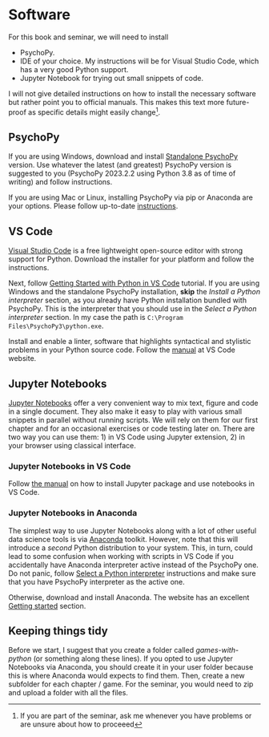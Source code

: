 # Software {- #software}
For this book and seminar, we will need to install

* PsychoPy.
* IDE of your choice. My instructions will be for Visual Studio Code, which has a very good Python support.
* Jupyter Notebook for trying out small snippets of code.

I will not give detailed instructions on how to install the necessary software but rather point you to official manuals. This makes this text more future-proof as specific details might easily change^[If you are part of the seminar, ask me whenever you have problems or are unsure about how to proceeed].

## PsychoPy {#install-psychopy}
If you are using Windows, download and install [Standalone PsychoPy](https://www.psychopy.org/download.html) version. Use whatever the latest (and greatest) PsychoPy version is suggested to you (PsychoPy 2023.2.2 using Python 3.8 as of time of writing) and follow instructions. 

If you are using Mac or Linux, installing PsychoPy via pip or Anaconda are your options. Please follow up-to-date [instructions](https://www.psychopy.org/download.html#manual-installations). 

## VS Code {#install-vs-code}
[Visual Studio Code](https://code.visualstudio.com/) is a free lightweight open-source editor with strong support for Python. Download the installer for your platform and follow the instructions.

Next, follow [Getting Started with Python in VS Code](https://code.visualstudio.com/docs/python/python-tutorial) tutorial. If you are using Windows and the standalone PsychoPy installation, **skip** the _Install a Python interpreter_ section, as you already have Python installation bundled with PsychoPy. This is the interpreter that you should use in the _Select a Python interpreter_ section. In my case the path is `C:\Program Files\PsychoPy3\python.exe`.

Install and enable a linter, software that highlights syntactical and stylistic problems in your Python source code. Follow the [manual](https://code.visualstudio.com/docs/python/linting) at VS Code website.


## Jupyter Notebooks {#jupyter-notebooks}
[Jupyter Notebooks](https://jupyter.org/) offer a very convenient way to mix text, figure and code in a single document. They also make it easy to play with various small snippets in parallel without running scripts. We will rely on them for our first chapter and for an occasional exercises or code testing later on. There are two way you can use them: 1) in VS Code using Jupyter extension, 2) in your browser using classical interface.

### Jupyter Notebooks in VS Code
Follow [the manual](https://code.visualstudio.com/docs/datascience/jupyter-notebooks) on how to install Jupyter package and use notebooks in VS Code.

### Jupyter Notebooks in Anaconda
The simplest way to use Jupyter Notebooks along with a lot of other useful data science tools is via [Anaconda](https://www.anaconda.com/products/individual) toolkit. However, note that this will introduce a _second_ Python distribution to your system. This, in turn, could lead to some confusion when working with scripts in VS Code if you accidentally have Anaconda interpreter active instead of the PsychoPy one. Do not panic, follow [Select a Python interpreter](https://code.visualstudio.com/docs/python/python-tutorial#_select-a-python-interpreter) instructions and make sure that you have PsychoPy interpreter as the active one.

Otherwise, download and install Anaconda. The website has an excellent [Getting started](https://docs.anaconda.com/anaconda/user-guide/getting-started/) section.

## Keeping things tidy {#files-folder}
Before we start, I suggest that you create a folder called _games-with-python_ (or something along these lines). If you opted to use Jupyter Notebooks via Anaconda, you should create it in your user folder because this is where Anaconda would expects to find them. Then, create a new subfolder for each chapter / game. For the seminar, you would need to zip and upload a folder with all the files.
